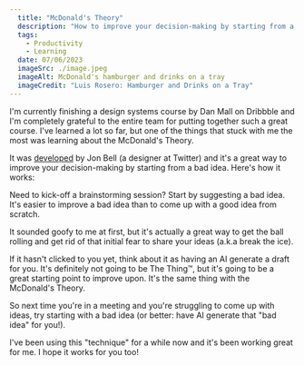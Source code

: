 ```yaml
---
  title: "McDonald's Theory"
  description: "How to improve your decision-making by starting from a bad idea."
  tags: 
    - Productivity
    - Learning
  date: 07/06/2023
  imageSrc: ./image.jpeg
  imageAlt: McDonald's hamburger and drinks on a tray
  imageCredit: "Luis Rosero: Hamburger and Drinks on a Tray"
---
```


I'm currently finishing a design systems course by Dan Mall on Dribbble and I'm completely grateful to the entire team for putting together such a great course. I've learned a lot so far, but one of the things that stuck with me the most was learning about the McDonald's Theory.

It was [developed](https://jonbell.medium.com/mcdonalds-theory-9216e1c9da7d) by Jon Bell (a designer at Twitter) and it's a great way to improve your decision-making by starting from a bad idea. Here's how it works:

Need to kick-off a brainstorming session? Start by suggesting a bad idea. It's easier to improve a bad idea than to come up with a good idea from scratch.

It sounded goofy to me at first, but it's actually a great way to get the ball rolling and get rid of that initial fear to share your ideas (a.k.a break the ice).

If it hasn't clicked to you yet, think about it as having an AI generate a draft for you. It's definitely not going to be The Thing™, but it's going to be a great starting point to improve upon. It's the same thing with the McDonald's Theory.

So next time you're in a meeting and you're struggling to come up with ideas, try starting with a bad idea (or better: have AI generate that "bad idea" for you!).

I've been using this "technique" for a while now and it's been working great for me. I hope it works for you too!
